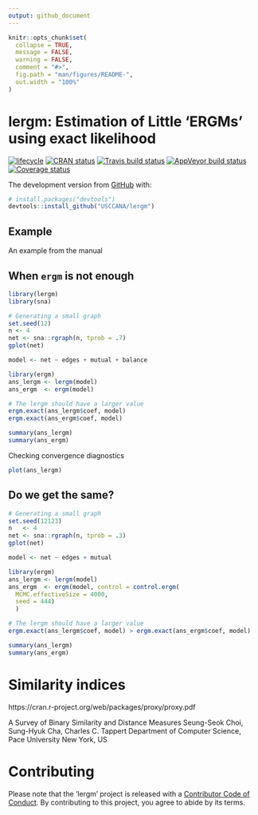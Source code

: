 ```yaml
---
output: github_document
---
```


<!-- README.md is generated from README.Rmd. Please edit that file -->

```r
knitr::opts_chunk$set(
  collapse = TRUE,
  message = FALSE,
  warning = FALSE,
  comment = "#>",
  fig.path = "man/figures/README-",
  out.width = "100%"
)
```
# lergm: Estimation of Little 'ERGMs' using exact likelihood

[![lifecycle](https://img.shields.io/badge/lifecycle-experimental-orange.svg)](https://www.tidyverse.org/lifecycle/#experimental) 
[![CRAN status](https://www.r-pkg.org/badges/version/lergm)](https://cran.r-project.org/package=lergm)
[![Travis build status](https://travis-ci.org/USCCANA/lergm.svg?branch=master)](https://travis-ci.org/USCCANA/lergm)
[![AppVeyor build status](https://ci.appveyor.com/api/projects/status/github/USCCANA/lergm?branch=master&svg=true)](https://ci.appveyor.com/project/USCCANA/lergm)
[![Coverage status](https://codecov.io/gh/USCCANA/lergm/branch/master/graph/badge.svg)](https://codecov.io/github/USCCANA/lergm?branch=master)



The development version from [GitHub](https://github.com/) with:

``` r
# install.packages("devtools")
devtools::install_github("USCCANA/lergm")
```
## Example

An example from the manual

## When `ergm` is not enough

```r
library(lergm)
library(sna)

# Generating a small graph
set.seed(12)
n <- 4
net <- sna::rgraph(n, tprob = .7)
gplot(net)
```

```r
model <- net ~ edges + mutual + balance

library(ergm)
ans_lergm <- lergm(model)
ans_ergm  <- ergm(model)

# The lergm should have a larger value
ergm.exact(ans_lergm$coef, model)
ergm.exact(ans_ergm$coef, model)

summary(ans_lergm)
summary(ans_ergm)
```

Checking convergence diagnostics

```r
plot(ans_lergm)
```


## Do we get the same?

```r
# Generating a small graph
set.seed(12123)
n   <- 4
net <- sna::rgraph(n, tprob = .3)
gplot(net)
```

```r
model <- net ~ edges + mutual

library(ergm)
ans_lergm <- lergm(model)
ans_ergm  <- ergm(model, control = control.ergm(
  MCMC.effectiveSize = 4000,
  seed = 444)
  )

# The lergm should have a larger value
ergm.exact(ans_lergm$coef, model) > ergm.exact(ans_ergm$coef, model)

summary(ans_lergm)
summary(ans_ergm)
```

# Similarity indices

https://cran.r-project.org/web/packages/proxy/proxy.pdf

A Survey of Binary Similarity and Distance Measures
Seung-Seok Choi, Sung-Hyuk Cha, Charles C. Tappert
Department of Computer Science, Pace University
New York, US

# Contributing

Please note that the 'lergm' project is released with a [Contributor Code of Conduct](CODE_OF_CONDUCT.md). By contributing to this project, you agree to abide by its terms.